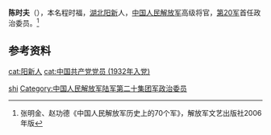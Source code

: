 {{Infobox_Person
| name =陈时夫 
|image= 
|box_width= 
|occupation= 军人
| period =
|birth_name=
| other_names =程时福
| Sex = 男
|birth_date= 1913年
|birth_place= {{ROC-1912}}[[湖北|湖北]][[阳新|阳新]]
|death_date= 1953年8月11日
|death_place= {{PRC}}[[上海|上海]]
| nationality ={{PRC}}
| residence =
| party = {{CPC|19px}}
| religion =
|education= 
| past =
*少共福建省委组织部部长
*中国工农红军第1军团1师政治部地方工作科科长
*共青团陕北省委组织部部长、书记，中共环县、庆阳县委书记，陕甘宁省委组织部部长
*中共皖浙赣特委组织部部长
*新四军挺进纵队政治部主任、江南指挥部新编第6团政治委员、苏北指挥部第2纵队政治部主任
*新四军第1师2旅政治部主任、代理政治委员
*中共苏中第2地委书记兼苏中军区第2分区政治委员、第1地委书记兼第1分区政治委员
*苏中军区政治部主任，中共苏中区委员会副书记
*华东野战军第6纵队副政治委员兼政治部主任、第1纵队副政治委员，政治委员
*第三野战军第20军政治委员
*最高人民法院华东分院副院长、党组书记
| work =[[长征|长征]]、[[抗日战争_(中国)|抗日战争]]、[[国共内战|国共内战]]
|awards=
}}

'''陈时夫'''（{{bd|1913年||1953年|8月11日|catIdx=C陈}}），本名程时福，[[湖北|湖北]][[阳新|阳新]]人，[[中国人民解放军|中国人民解放军]]高级将官，[[中国人民解放军第20集团军|第20军]]首任政治委员。<ref>张明金、赵功德《中国人民解放军历史上的70个军》，解放军文艺出版社2006年版{{page needed}}</ref>

==参考资料==
{{reflist}}

{{DEFAULTSORT:chen shifu}}
[[Category:陈姓|shi]]
[[cat:阳新人|cat:阳新人]]
[[Category:中国人民解放军陆军第二十集团军政治委员|Category:中国人民解放军陆军第二十集团军政治委员]]
[[cat:中国共产党党员_(1932年入党)|cat:中国共产党党员 (1932年入党)]]
{{china-mil-bio-stub}}